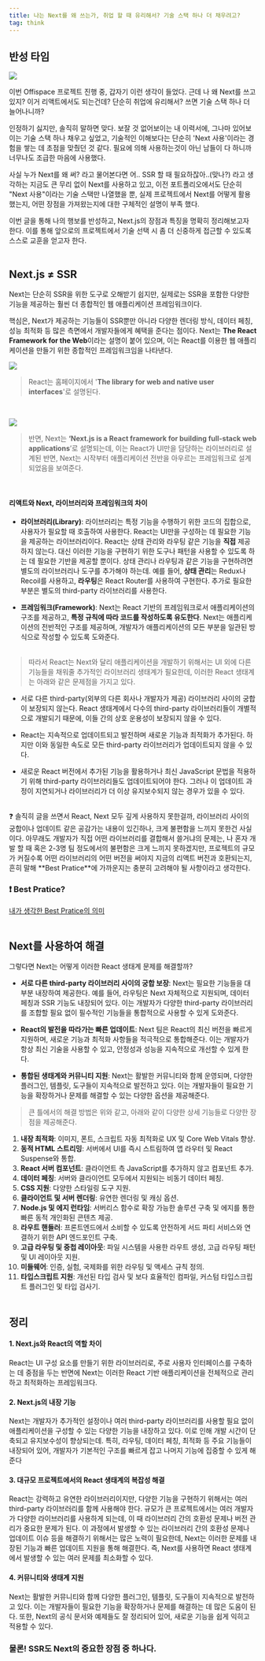 ```yaml
---
title: 나는 Next를 왜 쓰는가, 취업 할 때 유리해서? 기술 스택 하나 더 채우려고?
tag: think
---
```


## 반성 타임

![](/images/think/why-i-use-next/1.png)

이번 Offispace 프로젝트 진행 중, 갑자기 이런 생각이 들었다. 근데 나 왜 Next를 쓰고 있지? 이거 리액트에서도 되는건데? 단순히 취업에 유리해서? 쓰면 기술 스택 하나 더 늘어나니까?

인정하기 싫지만, 솔직히 말하면 맞다. 보잘 것 없어보이는 내 이력서에, 그나마 있어보이는 기술 스택 하나 채우고 싶었고, 기술적인 이해보다는 단순히 'Next 사용'이라는 경험을 쌓는 데 초점을 맞췄던 것 같다. 필요에 의해 사용하는것이 아닌 남들이 다 하니까 너무나도 조급한 마음에 사용했다.

사실 누가 Next를 왜 써? 라고 물어본다면 어.. SSR 할 때 필요하잖아..(맞나?) 라고 생각하는 지금도 큰 무리 없이 Next를 사용하고 있고, 이전 포트폴리오에서도 단순히 "Next 사용"이라는 기술 스택만 나열했을 뿐, 실제 프로젝트에서 Next를 어떻게 활용했는지, 어떤 장점을 가져왔는지에 대한 구체적인 설명이 부족 했다.

이번 글을 통해 나의 행보를 반성하고, Next.js의 장점과 특징을 명확히 정리해보고자 한다. 이를 통해 앞으로의 프로젝트에서 기술 선택 시 좀 더 신중하게 접근할 수 있도록 스스로 교훈을 얻고자 한다. <br/><br/>

## Next.js ≠ SSR

Next는 단순히 SSR을 위한 도구로 오해받기 쉽지만, 실제로는 SSR을 포함한 다양한 기능을 제공하는 훨씬 더 종합적인 웹 애플리케이션 프레임워크이다.

핵심은, Next가 제공하는 기능들이 SSR뿐만 아니라 다양한 렌더링 방식, 데이터 페칭, 성능 최적화 등 많은 측면에서 개발자들에게 혜택을 준다는 점이다. Next는 **The React Framework for the Web**이라는 설명이 붙어 있으며, 이는 React를 이용한 웹 애플리케이션을 만들기 위한 종합적인 프레임워크임을 나타낸다.

![](/images/think/why-i-use-next/2.png)

> React는 홈페이지에서 '**The library for web and native user interfaces**'로 설명된다.

<br />

![](/images/think/why-i-use-next/3.png)

> 반면, Next는 **‘Next.js is a React framework for building full-stack web applications**’로 설명되는데, 이는 React가 UI만을 담당하는 라이브러리로 설계된 반면, Next는 시작부터 애플리케이션 전반을 아우르는 프레임워크로 설계 되었음을 보여준다.

<br />

#### **리액트와 Next, 라이브러리와 프레임워크의 차이**

- **라이브러리(Library)**: 라이브러리는 특정 기능을 수행하기 위한 코드의 집합으로, 사용자가 필요할 때 호출하여 사용한다. React는 UI만을 구성하는 데 필요한 기능을 제공하는 라이브러리이다. React는 상태 관리와 라우팅 같은 기능을 **직접** 제공하지 않는다. 대신 이러한 기능을 구현하기 위한 도구나 패턴을 사용할 수 있도록 하는 데 필요한 기반을 제공할 뿐이다. 상태 관리나 라우팅과 같은 기능을 구현하려면 별도의 라이브러리나 도구를 추가해야 하는데. 예를 들어, **상태 관리**는 Redux나 Recoil를 사용하고, **라우팅**은 React Router를 사용하여 구현한다. 추가로 필요한 부분은 별도의 third-party 라이브러리를 사용한다.

- **프레임워크(Framework)**: Next는 React 기반의 프레임워크로서 애플리케이션의 구조를 제공하고, **특정 규칙에 따라 코드를 작성하도록 유도한다**. Next는 애플리케이션의 전반적인 구조를 제공하며, 개발자가 애플리케이션의 모든 부분을 일관된 방식으로 작성할 수 있도록 도와준다. <br /> <br />

> 따라서 React는 Next와 달리 애플리케이션을 개발하기 위해서는 UI 외에 다른 기능들을 채워줄 추가적인 라이브러리 생태계가 필요한데, 이러한 React 생태계는 아래와 같은 문제점을 가지고 있다.

- 서로 다른 third-party(외부의 다른 회사나 개발자가 제공) 라이브러리 사이의 궁합이 보장되지 않는다.
  React 생태계에서 다수의 third-party 라이브러리들이 개별적으로 개발되기 때문에, 이들 간의 상호 운용성이
  보장되지 않을 수 있다.

- React는 지속적으로 업데이트되고 발전하며 새로운 기능과 최적화가 추가된다. 하지만 이와 동일한 속도로 모든 third-party 라이브러리가 업데이트되지 않을 수 있다.

- 새로운 React 버전에서 추가된 기능을 활용하거나 최신 JavaScript 문법을 적용하기 위해 third-party 라이브러리들도 업데이트되어야 한다. 그러나 이 업데이트 과정이 지연되거나 라이브러리가 더 이상 유지보수되지 않는 경우가 있을 수 있다.

<br />

<div className="bg-my-gray py-1 px-2 rounded-xl dark:text-white dark:bg-gray-800">
  ❓ 솔직히 글을 쓰면서 React, Next 모두 깊게 사용하지 못한걸까, 라이브러리 사이의 궁합이나 업데이트
  같은 공감가는 내용이 있긴하나, 크게 불편함을 느끼지 못한건 사실이다. 아무래도 개발자가 직접 어떤
  라이브러리를 결합해서 쓸거냐의 문제는, 나 혼자 개발 할 때 혹은 2-3명 팀 정도에서의 불편함은 크게
  느끼지 못하겠지만, 프로젝트의 규모가 커질수록 어떤 라이브러리의 어떤 버전을 써야지 지금의 리액트
  버전과 호환되는지, 흔히 말해 **Best Pratice**에 가까운지는 충분히 고려해야 될 사항이라고 생각한다.
</div>

### ❗️ Best Pratice?

[내가 생각한 Best Pratice의 의미](https://www.notion.so/Best-Pratice-0f685653365d45f2a85752bb2d4e8b62?pvs=21) <br/><br/>

## Next를 사용하여 해결

그렇다면 Next는 어떻게 이러한 React 생태계 문제를 해결할까?

- **서로 다른 third-party 라이브러리 사이의 궁합 보장**: Next는 필요한 기능들을 대부분 내장하여 제공한다. 예를 들어, 라우팅은 Next 자체적으로 지원되며, 데이터 페칭과 SSR 기능도 내장되어 있다. 이는 개발자가 다양한 third-party 라이브러리를 조합할 필요 없이 필수적인 기능들을 통합적으로 사용할 수 있게 도와준다.

- **React의 발전을 따라가는 빠른 업데이트**: Next 팀은 React의 최신 버전을 빠르게 지원하며, 새로운 기능과 최적화 사항들을 적극적으로 통합해준다. 이는 개발자가 항상 최신 기술을 사용할 수 있고, 안정성과 성능을 지속적으로 개선할 수 있게 한다.

- **통합된 생태계와 커뮤니티 지원**: Next는 활발한 커뮤니티와 함께 운영되며, 다양한 플러그인, 템플릿, 도구들이 지속적으로 발전하고 있다. 이는 개발자들이 필요한 기능을 확장하거나 문제를 해결할 수 있는 다양한 옵션을 제공해준다.

> 큰 틀에서의 해결 방법은 위와 같고, 아래와 같이 다양한 상세 기능들로 다양한 장점을 제공해준다.

1. **내장 최적화**: 이미지, 폰트, 스크립트 자동 최적화로 UX 및 Core Web Vitals 향상.
2. **동적 HTML 스트리밍**: 서버에서 UI를 즉시 스트림하여 앱 라우터 및 React Suspense와 통합.
3. **React 서버 컴포넌트**: 클라이언트 측 JavaScript를 추가하지 않고 컴포넌트 추가.
4. **데이터 페칭**: 서버와 클라이언트 모두에서 지원되는 비동기 데이터 페칭.
5. **CSS 지원**: 다양한 스타일링 도구 지원.
6. **클라이언트 및 서버 렌더링**: 유연한 렌더링 및 캐싱 옵션.
7. **Node.js 및 에지 런타임**: 서버리스 함수로 확장 가능한 솔루션 구축 및 에지를 통한 빠른 동적 개인화된 콘텐츠 제공.
8. **라우트 핸들러**: 프론트엔드에서 소비할 수 있도록 안전하게 서드 파티 서비스와 연결하기 위한 API 엔드포인트 구축.
9. **고급 라우팅 및 중첩 레이아웃**: 파일 시스템을 사용한 라우트 생성, 고급 라우팅 패턴 및 UI 레이아웃 지원.
10. **미들웨어**: 인증, 실험, 국제화를 위한 라우팅 및 액세스 규칙 정의.
11. **타입스크립트 지원**: 개선된 타입 검사 및 보다 효율적인 컴파일, 커스텀 타입스크립트 플러그인 및 타입 검사기. <br/><br/>

## 정리

#### **1. Next.js와 React의 역할 차이**

React는 UI 구성 요소를 만들기 위한 라이브러리로, 주로 사용자 인터페이스를 구축하는 데 중점을 두는 반면에 Next는 이러한 React 기반 애플리케이션을 전체적으로 관리하고 최적화하는 프레임워크다.

#### **2. Next.js의 내장 기능**

Next는 개발자가 추가적인 설정이나 여러 third-party 라이브러리를 사용할 필요 없이 애플리케이션을 구성할 수 있는 다양한 기능을 내장하고 있다. 이로 인해 개발 시간이 단축되고 유지보수성이 향상되는데. 특히, 라우팅, 데이터 페칭, 최적화 등 주요 기능들이 내장되어 있어, 개발자가 기본적인 구조를 빠르게 잡고 나머지 기능에 집중할 수 있게 해준다

#### **3. 대규모 프로젝트에서의 React 생태계의 복잡성 해결**

React는 강력하고 유연한 라이브러리이지만, 다양한 기능을 구현하기 위해서는 여러 third-party 라이브러리를 함께 사용해야 한다. 규모가 큰 프로젝트에서는 여러 개발자가 다양한 라이브러리를 사용하게 되는데, 이 때 라이브러리 간의 호환성 문제나 버전 관리가 중요한 문제가 된다. 이 과정에서 발생할 수 있는 라이브러리 간의 호환성 문제나 업데이트 이슈 등을 해결하기 위해서는 많은 노력이 필요한데, Next는 이러한 문제를 내장된 기능과 빠른 업데이트 지원을 통해 해결한다. 즉, Next를 사용하면 React 생태계에서 발생할 수 있는 여러 문제를 최소화할 수 있다.

#### **4. 커뮤니티와 생태계 지원**

Next는 활발한 커뮤니티와 함께 다양한 플러그인, 템플릿, 도구들이 지속적으로 발전하고 있다. 이는 개발자들이 필요한 기능을 확장하거나 문제를 해결하는 데 많은 도움이 된다. 또한, Next의 공식 문서와 예제들도 잘 정리되어 있어, 새로운 기능을 쉽게 익히고 적용할 수 있다.

### 물론! SSR도 Next의 중요한 장점 중 하나다.
